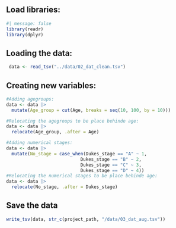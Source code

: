 ## Load libraries:

```r
#| message: false
library(readr)
library(dplyr)
```

## Loading the data:

```r
 data <- read_tsv("../data/02_dat_clean.tsv")
```

## Creating new variables:

```r
#Adding agegroups:
data <- data |>
  mutate(Age_group = cut(Age, breaks = seq(10, 100, by = 10)))

#Relocating the agegroups to be place behinde age:
data <- data |>
  relocate(Age_group, .after = Age)

#Adding numerical stages:
data <- data |>
  mutate(No_stage = case_when(Dukes_stage == "A" ~ 1,
                            Dukes_stage == "B" ~ 2,
                            Dukes_stage == "C" ~ 3,
                            Dukes_stage == "D" ~ 4))
#Relocating the numerical stages to be place behinde age:
data <- data |>
  relocate(No_stage, .after = Dukes_stage)

```

## Save the data

```r
write_tsv(data, str_c(project_path, "/data/03_dat_aug.tsv"))
```
